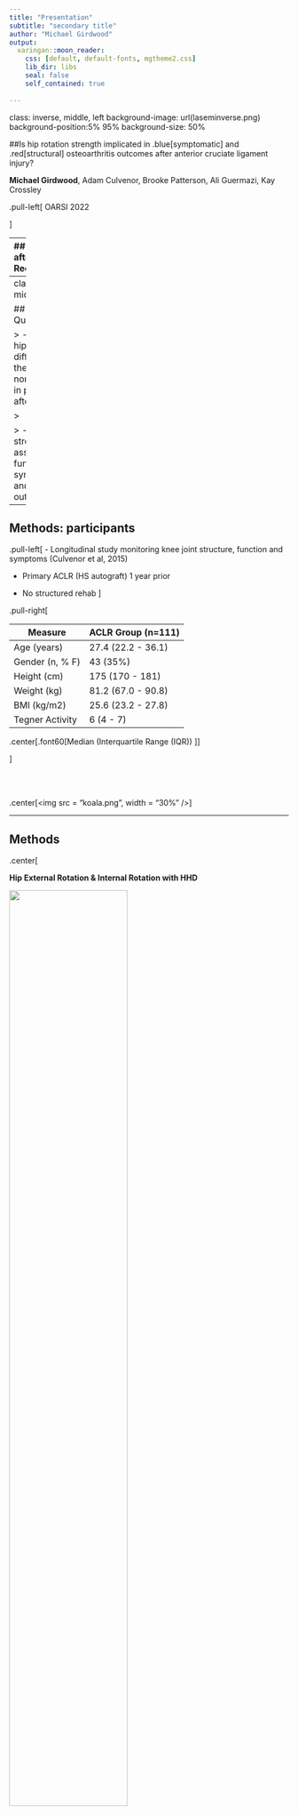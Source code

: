 ```yaml
---
title: "Presentation"
subtitle: "secondary title"
author: "Michael Girdwood"
output:
  xaringan::moon_reader:
    css: [default, default-fonts, mgtheme2.css]
    lib_dir: libs
    seal: false
    self_contained: true
    
---
```

class: inverse, middle, left
background-image: url(laseminverse.png)
background-position:5% 95%
background-size: 50%

##Is hip rotation strength implicated in .blue[symptomatic] and .red[structural] osteoarthritis outcomes after anterior cruciate ligament injury?

**Michael Girdwood**, Adam Culvenor, Brooke Patterson, Ali Guermazi, Kay Crossley

.pull-left[
OARSI 2022

]


---
## Why the hip after ACL Reconstruction?


.pull-left[
#### What we know:
- 24% of people suffer from patellofemoral pain at 1 year post ACLR .font60[(Culvenor, 2017)]

- Hip muscle weakness is characteristic of PFJ pain and knee osteoarthritis .font60[(Rathleff, 2014)]

- Hip rotation muscles play a role in the control of knee positioning during movement .font60[(Cashman, 2012)]

]


.pull-right[
#### What we **don't** know:

- Limited research into hip rotation strength after ACLR

- Whether hip rotation strength is associated with long term knee sypmtoms

]
---
class: inverse, middle

## Research Question: 

> - How does hip strength differ between the injured and non-injured side in people 1-year after ACLR?

> 

> - Is hip strength associated with functional, symptomatic and structural outcomes?

---

## Methods: participants

.pull-left[
- Longitudinal study monitoring knee joint structure, function and symptoms (Culvenor et al, 2015)

- Primary ACLR (HS autograft) 1 year prior 

- No structured rehab
]


.pull-right[

| Measure |	ACLR Group (n=111) |
|---------|--------------------|
|Age (years)	|27.4 (22.2 - 36.1)
|Gender (n, % F)|	43 (35%)
|Height (cm)|	175 (170 - 181)
|Weight (kg)	|81.2 (67.0 - 90.8)
|BMI (kg/m2)|	25.6 (23.2 - 27.8)
|Tegner Activity |	6 (4 - 7)
.center[.font60[Median (Interquartile Range (IQR)) ]]

]

<br></br>

.center[<img src = "koala.png", width = "30%" />
]

---

## Methods

.center[

**Hip External Rotation & Internal Rotation with HHD**

<img src = "hipstrength.png" width = "65%" />


]

Measured *only at 1 year* with hand held dynamometer according to Kemp et al 2013, JSAMS protocol


---

## Methods: Outcomes and Analysis

.m[<img src="DAGSMA.png" />]


---

## Methods: Outcomes and Analysis


.red[Structural Outcomes]

.pull-left[
**Osteoarthritis** - measured on x-ray with OARSI criteria .font60[(Altman, 2007)]
- joint space narrowing of grade ≥ 2
- sum of osteophytes ≥ 2
- grade 1 osteophyte in combination with grade 1 joint space narrowing 
]

.pull-right[

**Cartilage worsening** - measured on MRI with MRI OA Knee Score (MOAKS) semiquantitative evaluation on VISTA sequence.

Worsening of cartilage lesions at 5 years was defined as an increase in the score in any corresponding subregions for that compartment (i.e. increase in previous defect severity, or new feature identified in same compartment). .font60[(Runhaar et al., 2014)]
]
---

### Results: Injured vs non-injured side

.left-column[.black[#### Controlling for gender:

Small but significant difference in ER strength

SMD = -0.33 (-0.6 to -0.07)]

<br></br>

.black[No difference in IR strength.]]

.right-column[<img src= "affnonaff.png" width = "85%" />]

---

## Association to .blue[Symptoms]

- .font90[**Higher** hip ER & IR strength was associated with **superior** AKPS  at 1 and 5 years.]

.center[<img src = "ameplot.png" width = "107%"/>]

---

## Assocation to .red[Structure] (Imaging)

.pull-left[
- Lower hip ER strength was associated with **worsening tibio-femoral** cartilage lesion score **.black[at 5 years]**  

  - Odds Ratio: 0.01 (95%CI 0.00 to 0.41)

- No other significant relationships identified
]

.pull-right[<img src = "kneemri.png" width = "80%" /> ]

---
## Assocation to .red[Structure] (Imaging)

No relationship between hip rotation strength and worsening patellofemoral carti- lage scores or patellofemoral osteoarthritis

<img src = "ORforest.png" width = "80%" />

---

## Discussion

- Hip ER may influence symptomatic and structural outcomes as it is critical to single leg functional tasks.

- ER specific weakness could result from:

  -  lack of training/rehab

  - weakness broadly of the entire lower limb (not specific to the hip). 

.center[
<img src = "deadlift.jpeg" width = "50%" />   
]
   
---

class: middle

## Key Summary

.content-box[
- Hip ER strength was impaired on the injured side at 1 year post ACLR

- This may contribute to .blue[symptomatic], and .red[structural] outcomes up to 5 years post-operatively.

- Contrary to initial hypothesis, hip rotation strength was not associated with PFJ structure
]    
---

class: inverse, middle
background-image: url(laseminverse.png)
background-position:5% 95%
background-size: 50%


## Thank you!

.right[####Questions:

[m.girdwood@latrobe.edu.au](mailto:m.girdwood@latrobe.edu.au)

[@m_girdwood](https://twitter.com/m_girdwood)
]



